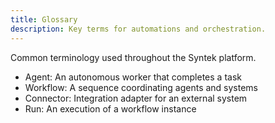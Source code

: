 ```yaml
---
title: Glossary
description: Key terms for automations and orchestration.
---
```


Common terminology used throughout the Syntek platform.

<YouTube videoId="dQw4w9WgXcQ" />

- Agent: An autonomous worker that completes a task
- Workflow: A sequence coordinating agents and systems
- Connector: Integration adapter for an external system
- Run: An execution of a workflow instance
